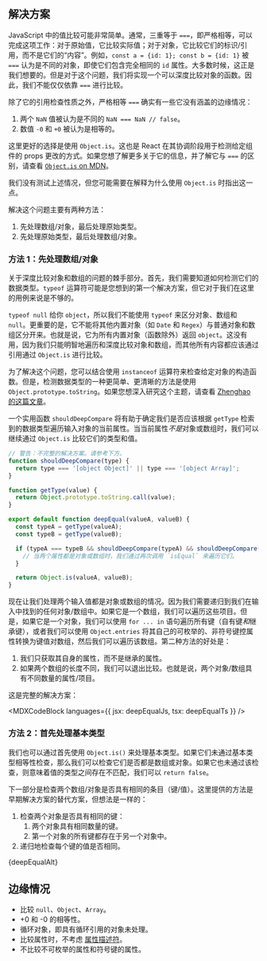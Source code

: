 

## 解决方案

JavaScript 中的值比较可能非常简单。通常，三重等于 `===`，即严格相等，可以完成这项工作：对于原始值，它比较实际值；对于对象，它比较它们的标识/引用，而不是它们的“内容”。例如，`const a = {id: 1}; const b = {id: 1}` 被 `===` 认为是不同的对象，即使它们包含完全相同的 `id` 属性。大多数时候，这正是我们想要的。但是对于这个问题，我们将实现一个可以深度比较对象的函数。因此，我们不能仅仅依靠 `===` 进行比较。

除了它的引用检查性质之外，严格相等 `===` 确实有一些它没有涵盖的边缘情况：

1. 两个 `NaN` 值被认为是不同的 `NaN === NaN // false`。
2. 数值 `-0` 和 `+0` 被认为是相等的。

这里更好的选择是使用 `Object.is`。这也是 React 在其协调阶段用于检测给定组件的 props 更改的方式。如果您想了解更多关于它的信息，并了解它与 `===` 的区别，请查看 [`Object.is` on MDN](https://developer.mozilla.org/en-US/docs/Web/JavaScript/Reference/Global_Objects/Object/is)。

我们没有测试上述情况，但您可能需要在解释为什么使用 `Object.is` 时指出这一点。

解决这个问题主要有两种方法：

1. 先处理数组/对象，最后处理原始类型。
2. 先处理原始类型，最后处理数组/对象。

### 方法 1：先处理数组/对象

关于深度比较对象和数组的问题的棘手部分。首先，我们需要知道如何检测它们的数据类型。`typeof` 运算符可能是您想到的第一个解决方案，但它对于我们在这里的用例来说是不够的。

`typeof null` 给你 `object`，所以我们不能使用 `typeof` 来区分对象、数组和 `null`。更重要的是，它不能将其他内置对象（如 `Date` 和 `Regex`）与普通对象和数组区分开来。也就是说，它为所有内置对象（函数除外）返回 `object`。这没有用，因为我们只能明智地遍历和深度比较对象和数组，而其他所有内容都应该通过引用通过 `Object.is` 进行比较。

为了解决这个问题，您可以结合使用 `instanceof` 运算符来检查给定对象的构造函数。但是，检测数据类型的一种更简单、更清晰的方法是使用 `Object.prototype.toString`。如果您想深入研究这个主题，请查看 [Zhenghao 的这篇文章](https://www.zhenghao.io/posts/js-data-type)。

一个实用函数 `shouldDeepCompare` 将有助于确定我们是否应该根据 `getType` 检索到的数据类型遍历输入对象的当前属性。当当前属性*不是*对象或数组时，我们可以继续通过 `Object.is` 比较它们的类型和值。

```js
// 警告：不完整的解决方案。请参考下方。
function shouldDeepCompare(type) {
  return type === '[object Object]' || type === '[object Array]';
}

function getType(value) {
  return Object.prototype.toString.call(value);
}

export default function deepEqual(valueA, valueB) {
  const typeA = getType(valueA);
  const typeB = getType(valueB);

  if (typeA === typeB && shouldDeepCompare(typeA) && shouldDeepCompare(typeB)) {
    // 当两个属性都是对象或数组时，我们通过再次调用 `isEqual` 来遍历它们。
  }

  return Object.is(valueA, valueB);
}
```

现在让我们处理两个输入值都是对象或数组的情况。因为我们需要递归到我们在输入中找到的任何对象/数组中。如果它是一个数组，我们可以遍历这些项目。但是，如果它是一个对象，我们可以使用 `for ... in` 语句遍历所有键（自有键*和*继承键），或者我们可以使用 `Object.entries` 将其自己的可枚举的、非符号键控属性转换为键值对数组，然后我们可以遍历该数组。第二种方法的好处是：

1. 我们只获取其自身的属性，而不是继承的属性。
2. 如果两个数组的长度不同，我们可以退出比较。也就是说，两个对象/数组具有不同数量的属性/项目。

这是完整的解决方案：

<MDXCodeBlock languages={{ jsx: deepEqualJs, tsx: deepEqualTs }} />

### 方法 2：首先处理基本类型

我们也可以通过首先使用 `Object.is()` 来处理基本类型。如果它们未通过基本类型相等性检查，那么我们可以检查它们是否都是数组或对象。如果它也未通过该检查，则意味着值的类型之间存在不匹配，我们可以 `return false`。

下一部分是检查两个数组/对象是否具有相同的条目（键/值）。这里提供的方法是早期解决方案的替代方案，但想法是一样的：

1. 检查两个对象是否具有相同的键：
   1. 两个对象具有相同数量的键。
   2. 第一个对象的所有键都存在于另一个对象中。
2. 递归地检查每个键的值是否相同。

<MDXCodeBlock>
  {deepEqualAlt}
</MDXCodeBlock>

## 边缘情况

* 比较 `null`、`Object`、`Array`。
* +0 和 -0 的相等性。
* 循环对象，即具有循环引用的对象未处理。
* 比较属性时，不考虑 [属性描述符](https://developer.mozilla.org/en-US/docs/Web/JavaScript/Reference/Global_Objects/Object/getOwnPropertyDescriptors)。
* 不比较不可枚举的属性和符号键的属性。
